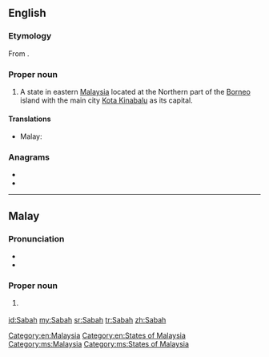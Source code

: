 {{also|sabah}}
==English==
{{wikipedia}}

===Etymology===
From {{etyl|ms}} {{term|Sabah|lang=ms}}.

===Proper noun===
{{en-proper noun}}

# A state in eastern [[Malaysia]] located at the Northern part of the [[Borneo]] island with the main city [[Kota Kinabalu]] as its capital.

====Translations====
{{trans-top|state in Malaysia}}
* Malay: {{t-|ms|Sabah}}
{{trans-mid}}
{{trans-bottom}}

===Anagrams===
* {{l|en|abash}}
* {{l|en|sabha}}

[[Category:en:Malaysia]]
[[Category:en:States of Malaysia]]

----

==Malay==
{{wikipedia|lang=ms}}

===Pronunciation===
* {{IPA|/sabah/|lang=ms}}
* {{rhymes|abah|bah|ah|lang=ms}}

===Proper noun===
{{head|ms|proper noun}}

# {{l|en|Sabah}} {{qualifier|state in Malaysia}}

[[Category:ms:Malaysia]]
[[Category:ms:States of Malaysia]]

[[id:Sabah]]
[[my:Sabah]]
[[sr:Sabah]]
[[tr:Sabah]]
[[zh:Sabah]]
